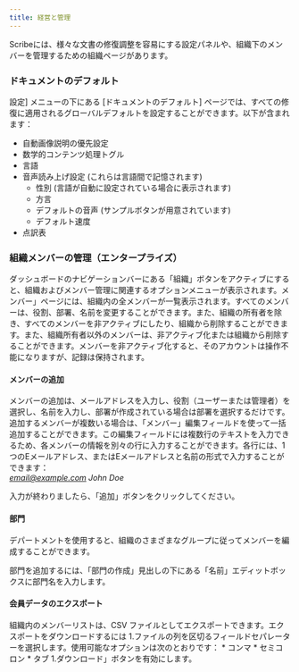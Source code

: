 ```yaml
---
title: 経営と管理
---
```



Scribeには、様々な文書の修復調整を容易にする設定パネルや、組織下のメンバーを管理するための組織ページがあります。

### ドキュメントのデフォルト 

設定] メニューの下にある [ドキュメントのデフォルト] ページでは、すべての修復に適用されるグローバルデフォルトを設定することができます。以下が含まれます：
* 自動画像説明の優先設定
* 数学的コンテンツ処理トグル
* 言語
* 音声読み上げ設定 (これらは言語間で記憶されます)
    * 性別 (言語が自動に設定されている場合に表示されます)
    * 方言
    * デフォルトの音声 (サンプルボタンが用意されています)
    * デフォルト速度
* 点訳表

### 組織メンバーの管理（エンタープライズ）

ダッシュボードのナビゲーションバーにある「組織」ボタンをアクティブにすると、組織およびメンバー管理に関連するオプションメニューが表示されます。メンバー」ページには、組織内の全メンバーが一覧表示されます。すべてのメンバーは、役割、部署、名前を変更することができます。また、組織の所有者を除き、すべてのメンバーを非アクティブにしたり、組織から削除することができます。また、組織所有者以外のメンバーは、非アクティブ化または組織から削除することができます。メンバーを非アクティブ化すると、そのアカウントは操作不能になりますが、記録は保持されます。

#### メンバーの追加

メンバーの追加は、メールアドレスを入力し、役割（ユーザーまたは管理者）を選択し、名前を入力し、部署が作成されている場合は部署を選択するだけです。
追加するメンバーが複数いる場合は、「メンバー」編集フィールドを使って一括追加することができます。この編集フィールドには複数行のテキストを入力できるため、各メンバーの情報を別々の行に入力することができます。各行には、1つのEメールアドレス、またはEメールアドレスと名前の形式で入力することができます：  
*email@example.com John Doe*

入力が終わりましたら、「追加」ボタンをクリックしてください。 

#### 部門

デパートメントを使用すると、組織のさまざまなグループに従ってメンバーを編成することができます。

部門を追加するには、「部門の作成」見出しの下にある「名前」エディットボックスに部門名を入力します。

#### 会員データのエクスポート

組織内のメンバーリストは、CSV ファイルとしてエクスポートできます。エクスポートをダウンロードするには
1.ファイルの列を区切るフィールドセパレーターを選択します。使用可能なオプションは次のとおりです：
    * コンマ
    * セミコロン
    * タブ
1.ダウンロード」ボタンを有効にします。

